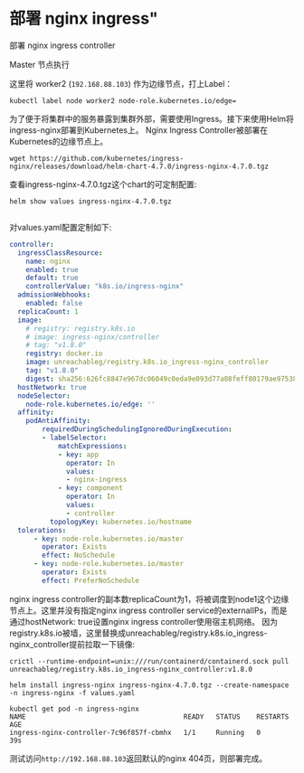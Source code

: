 # 部署 nginx ingress"

部署 nginx ingress controller


<Callout type="warning" emoji="⚠️">
    Master 节点执行
</Callout>

这里将 worker2 (`192.168.88.103`) 作为边缘节点，打上Label：

```
kubectl label node worker2 node-role.kubernetes.io/edge=

```


为了便于将集群中的服务暴露到集群外部，需要使用Ingress。接下来使用Helm将ingress-nginx部署到Kubernetes上。 Nginx Ingress Controller被部署在Kubernetes的边缘节点上。

```
wget https://github.com/kubernetes/ingress-nginx/releases/download/helm-chart-4.7.0/ingress-nginx-4.7.0.tgz

```
查看ingress-nginx-4.7.0.tgz这个chart的可定制配置:

```
helm show values ingress-nginx-4.7.0.tgz


```

对values.yaml配置定制如下:

```yaml
controller:
  ingressClassResource:
    name: nginx
    enabled: true
    default: true
    controllerValue: "k8s.io/ingress-nginx"
  admissionWebhooks:
    enabled: false
  replicaCount: 1
  image:
    # registry: registry.k8s.io
    # image: ingress-nginx/controller
    # tag: "v1.8.0"
    registry: docker.io
    image: unreachableg/registry.k8s.io_ingress-nginx_controller
    tag: "v1.8.0"
    digest: sha256:626fc8847e967dc06049c0eda9e093d77a08feff80179ae97538ba8b118570f3
  hostNetwork: true
  nodeSelector:
    node-role.kubernetes.io/edge: ''
  affinity:
    podAntiAffinity:
        requiredDuringSchedulingIgnoredDuringExecution:
        - labelSelector:
            matchExpressions:
            - key: app
              operator: In
              values:
              - nginx-ingress
            - key: component
              operator: In
              values:
              - controller
          topologyKey: kubernetes.io/hostname
  tolerations:
      - key: node-role.kubernetes.io/master
        operator: Exists
        effect: NoSchedule
      - key: node-role.kubernetes.io/master
        operator: Exists
        effect: PreferNoSchedule
```

nginx ingress controller的副本数replicaCount为1，将被调度到node1这个边缘节点上。这里并没有指定nginx ingress controller service的externalIPs，而是通过hostNetwork: true设置nginx ingress controller使用宿主机网络。
因为registry.k8s.io被墙，这里替换成unreachableg/registry.k8s.io_ingress-nginx_controller提前拉取一下镜像:

```
crictl --runtime-endpoint=unix:///run/containerd/containerd.sock pull unreachableg/registry.k8s.io_ingress-nginx_controller:v1.8.0
```


```
helm install ingress-nginx ingress-nginx-4.7.0.tgz --create-namespace -n ingress-nginx -f values.yaml

```

```
kubectl get pod -n ingress-nginx
NAME                                       READY   STATUS    RESTARTS   AGE
ingress-nginx-controller-7c96f857f-cbmhx   1/1     Running   0          39s
```

测试访问`http://192.168.88.103`返回默认的nginx 404页，则部署完成。



